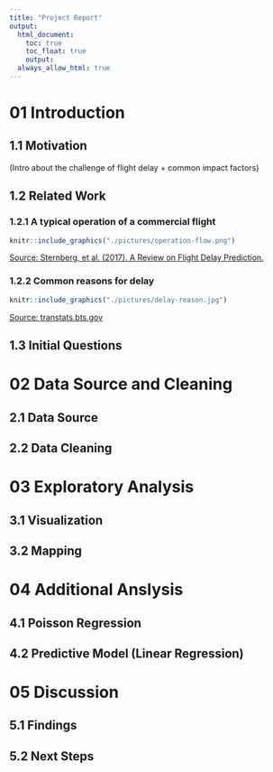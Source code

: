 ```yaml
---
title: "Project Report"
output: 
  html_document:
    toc: true
    toc_float: true
    output: 
  always_allow_html: true
---
```


# 01 Introduction 

## 1.1 Motivation
(Intro about the challenge of flight delay + common impact factors)

## 1.2 Related Work

### 1.2.1 A typical operation of a commercial flight

```r
knitr::include_graphics("./pictures/operation-flow.png")
```

[Source: Sternberg, et al. (2017). A Review on Flight Delay Prediction.](https://www.researchgate.net/publication/315382748_A_Review_on_Flight_Delay_Prediction)


### 1.2.2 Common reasons for delay

```r
knitr::include_graphics("./pictures/delay-reason.jpg")
```

[Source: transtats.bts.gov](https://www.transtats.bts.gov/OT_Delay/OT_DelayCause1.asp)

## 1.3 Initial Questions


# 02 Data Source and Cleaning

## 2.1 Data Source

## 2.2 Data Cleaning


# 03 Exploratory Analysis

## 3.1 Visualization

## 3.2 Mapping


# 04 Additional Anslysis

## 4.1 Poisson Regression

## 4.2 Predictive Model (Linear Regression)


# 05 Discussion

## 5.1 Findings

## 5.2 Next Steps

